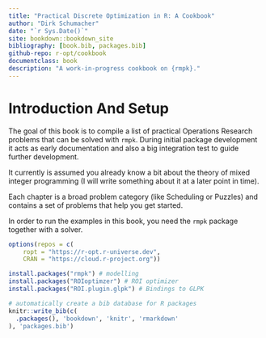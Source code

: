 ```yaml
--- 
title: "Practical Discrete Optimization in R: A Cookbook"
author: "Dirk Schumacher"
date: "`r Sys.Date()`"
site: bookdown::bookdown_site
bibliography: [book.bib, packages.bib]
github-repo: r-opt/cookbook
documentclass: book
description: "A work-in-progress cookbook on {rmpk}."
---
```


# Introduction And Setup

The goal of this book is to compile a list of practical Operations Research problems that can be solved with `rmpk`. During initial package development it acts as early documentation and also a big integration test to guide further development.

It currently is assumed you already know a bit about the theory of mixed integer programming (I will write something about it at a later point in time).

Each chapter is a broad problem category (like Scheduling or Puzzles) and contains a set of problems that help you get started.

In order to run the examples in this book, you need the `rmpk` package together with a solver.

```r
options(repos = c(
    ropt = "https://r-opt.r-universe.dev",
    CRAN = "https://cloud.r-project.org"))

install.packages("rmpk") # modelling
install.packages("ROIoptimzer") # ROI optimizer
install.packages("ROI.plugin.glpk") # Bindings to GLPK
```



```r
# automatically create a bib database for R packages
knitr::write_bib(c(
  .packages(), 'bookdown', 'knitr', 'rmarkdown'
), 'packages.bib')
```
